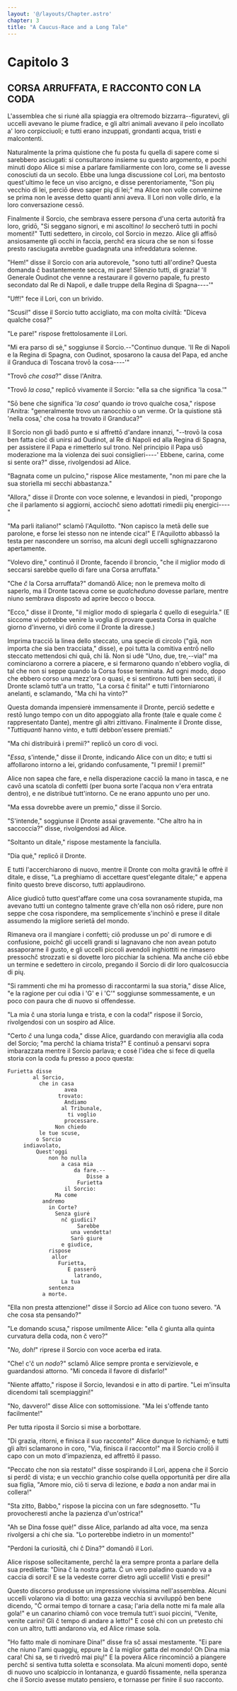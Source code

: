 ```yaml
---
layout: '@/layouts/Chapter.astro'
chapter: 3
title: "A Caucus-Race and a Long Tale"
---
```

# Capitolo 3

## CORSA ARRUFFATA, E RACCONTO CON LA CODA

L'assemblea che si riunė alla spiaggia era oltremodo
bizzarra--figuratevi, gli uccelli avevano le piume fradice, e gli altri
animali avevano il pelo incollato a' loro corpicciuoli; e tutti erano
inzuppati, grondanti acqua, tristi e malcontenti.

Naturalmente la prima quistione che fu posta fu quella di sapere come si
sarebbero asciugati: si consultarono insieme su questo argomento, e
pochi minuti dopo Alice si mise a parlare familiarmente con loro, come
se li avesse conosciuti da un secolo. Ebbe una lunga discussione col
Lori, ma bentosto quest'ultimo le fece un viso arcigno, e disse
perentoriamente, "Son pių vecchio di lei, perciō devo saper pių di lei;"
ma Alice non volle convenirne se prima non le avesse detto quanti anni
aveva. Il Lori non volle dirlo, e la loro conversazione cessō.

Finalmente il Sorcio, che sembrava essere persona d'una certa autoritā
fra loro, gridō, "Si seggano signori, e mi ascoltino! _Io_ seccherō
tutti in pochi momenti!" Tutti sedettero, in circolo, col Sorcio in
mezzo. Alice gli affisō ansiosamente gli occhi in faccia, perchč era
sicura che se non si fosse presto rasciugata avrebbe guadagnata una
infreddatura solenne.

"Hem!" disse il Sorcio con aria autorevole, "sono tutti all'ordine?
Questa domanda č bastantemente secca, mi pare! Silenzio tutti, di
grazia! 'Il Generale Oudinot che venne a restaurare il governo papale,
fu presto secondato dal Re di Napoli, e dalle truppe della Regina di
Spagna----'"

"Uff!" fece il Lori, con un brivido.

"Scusi!" disse il Sorcio tutto accigliato, ma con molta civiltā: "Diceva
qualche cosa?"

"Le pare!" rispose frettolosamente il Lori.

"Mi era parso di sė," soggiunse il Sorcio.--"Continuo dunque. 'Il Re di
Napoli e la Regina di Spagna, con Oudinot, sposarono la causa del Papa,
ed anche il Granduca di Toscana trovō la cosa----'"

"Trovō _che cosa_?" disse l'Anitra.

"Trovō _la cosa_," replicō vivamente il Sorcio: "ella sa che significa
'la cosa.'"

"Sō bene che significa '_la cosa_' quando _io_ trovo qualche cosa,"
rispose l'Anitra: "generalmente trovo un ranocchio o un verme. Or la
quistione stā 'nella cosa,' che cosa ha trovato il Granduca?"

Il Sorcio non gli badō punto e si affrettō d'andare innanzi, "--trovō la
cosa ben fatta cioč di unirsi ad Oudinot, al Re di Napoli ed alla
Regina di Spagna, per assistere il Papa e rimetterlo sul trono. Nel
principio il Papa usō moderazione ma la violenza dei suoi
consiglieri----' Ebbene, carina, come si sente ora?" disse, rivolgendosi
ad Alice.

"Bagnata come un pulcino," rispose Alice mestamente, "non mi pare che la
sua storiella mi secchi abbastanza."

"Allora," disse il Dronte con voce solenne, e levandosi in piedi,
"propongo che il parlamento si aggiorni, acciochč sieno adottati rimedii
pių energici----"

"Ma parli italiano!" sclamō l'Aquilotto. "Non capisco la metā delle sue
parolone, e forse lei stesso non ne intende cica!" E l'Aquilotto abbassō
la testa per nascondere un sorriso, ma alcuni degli uccelli
sghignazzarono apertamente.

"Volevo dire," continuō il Dronte, facendo il broncio, "che il miglior
modo di seccarsi sarebbe quello di fare una Corsa arruffata."

"Che _č_ la Corsa arruffata?" domandō Alice; non le premeva molto di
saperlo, ma il Dronte taceva come se _qualcheduno_ dovesse parlare,
mentre niuno sembrava disposto ad aprire becco o bocca.

"Ecco," disse il Dronte, "il miglior modo di spiegarla č quello di
eseguirla." (E siccome vi potrebbe venire la voglia di provare questa
Corsa in qualche giorno d'inverno, vi dirō come il Dronte la diresse.)

Imprima tracciō la linea dello steccato, una specie di circolo ("giā,
non importa che sia ben tracciata," disse), e poi tutta la comitiva
entrō nello steccato mettendosi chi quā, chi lā. Non si udė "Uno, due,
tre,--via!" ma cominciarono a correre a piacere, e si fermarono quando
n'ebbero voglia, di tal che non si seppe quando la Corsa fosse
terminata. Ad ogni modo, dopo che ebbero corso una mezz'ora o quasi, e
si sentirono tutti ben seccati, il Dronte sclamō tutt'a un tratto, "La
corsa č finita!" e tutti l'intorniarono anelanti, e sclamando, "Ma chi
ha vinto?"

Questa domanda impensierė immensamente il Dronte, perciō sedette e restō
lungo tempo con un dito appoggiato alla fronte (tale e quale come č
rappresentato Dante), mentre gli altri zittivano. Finalmente il Dronte
disse, "_Tuttiquanti_ hanno vinto, e tutti debbon'essere premiati."

"Ma chi distribuirā i premii?" replicō un coro di voci.

"_Essa_, s'intende," disse il Dronte, indicando Alice con un dito; e
tutti si affollarono intorno a lei, gridando confusamente, "I premii! I
premii!"

Alice non sapea che fare, e nella disperazione cacciō la mano in tasca,
e ne cavō una scatola di confetti (per buona sorte l'acqua non v'era
entrata dentro), e ne distribuė tutt'intorno. Ce ne erano appunto uno
per uno.

"Ma essa dovrebbe avere un premio," disse il Sorcio.

"S'intende," soggiunse il Dronte assai gravemente. "Che altro ha in
saccoccia?" disse, rivolgendosi ad Alice.

"Soltanto un ditale," rispose mestamente la fanciulla.

"Dia quė," replicō il Dronte.


E tutti l'accerchiarono di nuovo, mentre il Dronte con molta gravitā le
offrė il ditale, e disse, "La preghiamo di accettare quest'elegante
ditale;" e appena finito questo breve discorso, tutti applaudirono.

Alice giudicō tutto quest'affare come una cosa sovranamente stupida, ma
avevano tutti un contegno talmente grave ch'ella non osō ridere, pure
non seppe che cosa rispondere, ma semplicemente s'inchinō e prese il
ditale assumendo la migliore serietā del mondo.

Rimaneva ora il mangiare i confetti; ciō produsse un po' di rumore e di
confusione, poichč gli uccelli grandi si lagnavano che non avean potuto
assaporarne il gusto, e gli uccelli piccoli avendoli inghiottiti ne
rimasero pressochč strozzati e si dovette loro picchiar la schiena. Ma
anche ciō ebbe un termine e sedettero in circolo, pregando il Sorcio di
dir loro qualcosuccia di pių.

"Si rammenti che mi ha promesso di raccontarmi la sua storia," disse
Alice, "e la ragione per cui odia i 'G' e i 'C'" soggiunse
sommessamente, e un poco con paura che di nuovo si offendesse.

"La mia č una storia lunga e trista, e con la coda!" rispose il Sorcio,
rivolgendosi con un sospiro ad Alice.

"Certo _č_ una lunga coda," disse Alice, guardando con meraviglia alla
coda del Sorcio; "ma perchč la chiama trista?" E continuō a pensarvi
sopra imbarazzata mentre il Sorcio parlava; e cosė l'idea che si fece di
quella storia con la coda fu presso a poco questa:

    Furietta disse
            al Sorcio,
              che in casa
                      avea
                    trovato:
                      Andiamo
                     al Tribunale,
                       ti voglio
                      processare.
                   Non chiedo
              le tue scuse,
             o Sorcio
         indiavolato,
             Quest'oggi
                 non ho nulla
                     a casa mia
                         da fare.--
                             Disse a
                          Furietta
                      il Sorcio:
                   Ma come
               andremo
                 in Corte?
                   Senza giurė
                     nč giudici?
                          Sarebbe
                        una vendetta!
                        Sarō giurė
                     e giudice,
                 rispose
                  allor
                    Furietta,
                       E passerō
                         latrando,
                     La tua
                 sentenza
               a morte.

"Ella non presta attenzione!" disse il Sorcio ad Alice con tuono severo.
"A che cosa sta pensando?"

"Le domando scusa," rispose umilmente Alice: "ella č giunta alla quinta
curvatura della coda, non č vero?"

"_No, doh!_" riprese il Sorcio con voce acerba ed irata.

"Che! c'č un _nodo_?" sclamō Alice sempre pronta e servizievole, e
guardandosi attorno. "Mi conceda il favore di disfarlo!"

"Niente affatto," rispose il Sorcio, levandosi e in atto di partire.
"Lei m'insulta dicendomi tali scempiaggini!"

"No, davvero!" disse Alice con sottomissione. "Ma lei s'offende tanto
facilmente!"

Per tutta riposta il Sorcio si mise a borbottare.

"Di grazia, ritorni, e finisca il suo racconto!" Alice dunque lo
richiamō; e tutti gli altri sclamarono in coro, "Via, finisca il
racconto!" ma il Sorcio crollō il capo con un moto d'impazienza, ed
affrettō il passo.

"Peccato che non sia restato!" disse sospirando il Lori, appena che il
Sorcio si perdč di vista; e un vecchio granchio colse quella opportunitā
per dire alla sua figlia, "Amore mio, ciō ti serva di lezione, e _bada_
a non andar mai in collera!"

"Sta zitto, Babbo," rispose la piccina con un fare sdegnosetto. "Tu
provocheresti anche la pazienza d'un'ostrica!"

"Ah se Dina fosse quė!" disse Alice, parlando ad alta voce, ma senza
rivolgersi a chi che sia. "Lo porterebbe indietro in un momento!"

"Perdoni la curiositā, chi č Dina?" domandō il Lori.

Alice rispose sollecitamente, perchč la era sempre pronta a parlare
della sua prediletta: "Dina č la nostra gatta. Č un vero paladino quando
va a caccia di sorci! E se la vedeste correr dietro agli uccelli! Visti
e presi!"

Questo discorso produsse un impressione vivissima nell'assemblea. Alcuni
uccelli volarono via di botto: una gazza vecchia si avviluppō ben bene
dicendo, "Č ormai tempo di tornare a casa; l'aria della notte mi fa male
alla gola!" e un canarino chiamō con voce tremula tutt'i suoi piccini,
"Venite, venite carini! Gli č tempo di andare a letto!" E cosė chi con
un pretesto chi con un altro, tutti andarono via, ed Alice rimase sola.

"Ho fatto male di nominare Dina!" disse fra sč assai mestamente. "Ei
pare che niuno l'ami quaggių, eppure la č la miglior gatta del mondo! Oh
Dina mia cara! Chi sa, se ti rivedrō mai pių!" E la povera Alice
rincominciō a piangere perchč si sentiva tutta soletta e sconsolata. Ma
alcuni momenti dopo, sentė di nuovo uno scalpiccío in lontananza, e
guardō fissamente, nella speranza che il Sorcio avesse mutato pensiero,
e tornasse per finire il suo racconto.
